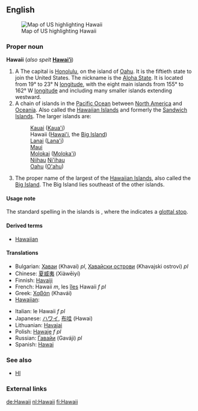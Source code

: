 {{wikipedia}}
==English==
[[Image:Map of USA highlighting Hawaii.png|thumb|right|Map of US highlighting Hawaii]]

===Proper noun===
'''Hawaii''' (''also spelt'' '''[[Hawai'i|Hawai’i]]''')

#A {{USstate}} The capital is [[Honolulu]], on the island of [[Oahu]]. It is the fiftieth state to join the United States. The nickname is the [[Aloha State]]. It is located from 19° to 23° N [[longitude]], with the eight main islands from 155° to 162° W [[longitude]] and including many smaller islands extending westward.
#A chain of islands in the [[Pacific Ocean]] between [[North America]] and [[Oceania]]. Also called the [[Hawaiian Islands]] and formerly the [[Sandwich Islands]]. The larger islands are:
#:[[Kauai]] ([[Kaua'i]])
#:Hawaii ([[Hawai'i]], the [[Big Island]])
#:[[Lanai]] ([[Lana'i]])
#:[[Maui]]
#:[[Molokai]] ([[Moloka'i]])
#:[[Niihau]] [[Ni'ihau]]
#:[[Oahu]] ([[O'ahu]])
# The proper name of the largest of the [[Hawaiian Islands]], also called the [[Big Island]]. The Big Island lies southeast of the other islands.

====Usage note====
The standard spelling in the islands is '''{{Unicode|Hawaiʻi}}''', where the {{Unicode|ʻ}} indicates a [[glottal stop]].

====Derived terms====
*[[Hawaiian]]

====Translations====
{{top}}
*Bulgarian: [[Хаваи]] (Khavai) ''pl'', [[Хавайски острови]] (Khavajski ostrovi) ''pl''
*Chinese: [[夏威夷]] (Xiàwēiyí)
*Finnish: [[Havaiji]]
*French: Hawaii ''m'', les [[îles]] Hawaii ''f pl''
*Greek: [[Χαβάη]] (Khavái)
*[[Hawaiian]]: {{Unicode|[[Hawaiʻi]]}}
{{mid}}
*Italian: le Hawaii ''f pl''
*Japanese: [[ハワイ]], [[布哇]] (Hawai)
*Lithuanian: [[Havajai]]
*Polish: [[Hawaje]] ''f pl''
*Russian: [[Гавайи]] (Gaváji) ''pl''
*Spanish: [[Hawai]]
{{bottom}}

===See also===
*[[HI]]

===External links===
{{pedialite}}

[[de:Hawaii]]
[[nl:Hawaii]]
[[fi:Hawaii]]